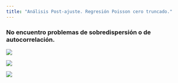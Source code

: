 ```yaml
---
title: "Análisis Post-ajuste. Regresión Poisson cero truncado."
---
```


### No encuentro problemas de sobredispersión o de autocorrelación.

![](T3P2_grafica1.png)

![](T3P2_grafica2.png)

![](T3P2_grafica3.png)
